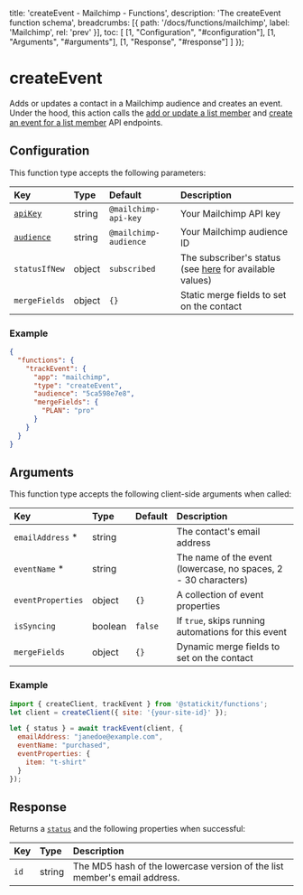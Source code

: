 
  title: 'createEvent - Mailchimp - Functions',
  description: 'The createEvent function schema',
  breadcrumbs: [{
    path: '/docs/functions/mailchimp',
    label: 'Mailchimp',
    rel: 'prev'
  }],
  toc: [
    [1, "Configuration", "#configuration"],
    [1, "Arguments", "#arguments"],
    [1, "Response", "#response"]
  ]
});

# createEvent

Adds or updates a contact in a Mailchimp audience and creates an event. Under the hood, this action calls the [add or update a list member](https://mailchimp.com/developer/reference/lists/list-members/#put_/lists/-list_id-/members/-subscriber_hash-) and [create an event for a list member](https://mailchimp.com/developer/reference/lists/list-members/list-member-events/) API endpoints.

## Configuration

This function type accepts the following parameters:

| Key                        | Type                     | Default                        | Description                                                  |
| :------------------------- | :----------------------- | :----------------------------- | :----------------------------------------------------------- |
| [`apiKey`](/docs/functions/mailchimp#api-key)       | string                   | `@mailchimp-api-key`           | Your Mailchimp API key                                       |
| [`audience`](/docs/functions/mailchimp#audience-id)    | string                   | `@mailchimp-audience`          | Your Mailchimp audience ID                                   |
| `statusIfNew`              | object                   | `subscribed`                   | The subscriber's status (see [here](https://mailchimp.com/developer/reference/lists/list-members/#put_/lists/-list_id-/members/-subscriber_hash-) for available values)                          |
| `mergeFields`              | object                   | `{}`                           | Static merge fields to set on the contact                    |

### Example

```json
{
  "functions": {
    "trackEvent": {
      "app": "mailchimp",
      "type": "createEvent",
      "audience": "5ca598e7e8",
      "mergeFields": {
        "PLAN": "pro"
      }
    }
  }
}
```

## Arguments

This function type accepts the following client-side arguments when called:

| Key                        | Type                     | Default                        | Description                                                  |
| :------------------------- | :----------------------- | :----------------------------- | :----------------------------------------------------------- |
| `emailAddress` *           | string                   |                                | The contact's email address                                  |
| `eventName` *              | string                   |                                | The name of the event (lowercase, no spaces, 2 - 30 characters) |
| `eventProperties`          | object                   | `{}`                           | A collection of event properties                             |
| `isSyncing`                | boolean                  | `false`                        | If `true`, skips running automations for this event          |
| `mergeFields`              | object                   | `{}`                           | Dynamic merge fields to set on the contact                   |

### Example

```js
import { createClient, trackEvent } from '@statickit/functions';
let client = createClient({ site: '{your-site-id}' });

let { status } = await trackEvent(client, {
  emailAddress: "janedoe@example.com",
  eventName: "purchased",
  eventProperties: {
    item: "t-shirt"
  }
});
```

## Response

Returns a [`status`](/docs/functions#responses) and the following properties when successful:

| Key                        | Type                     |  Description                                                 |
| :------------------------- | :----------------------- | :----------------------------------------------------------- |
| `id`                       | string                   | The MD5 hash of the lowercase version of the list member's email address. |
